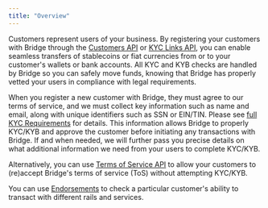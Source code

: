 ```yaml
---
title: "Overview"
---
```


Customers represent users of your business. By registering your customers with Bridge through the [Customers API](/customers/api) or [KYC Links API](/customers/kyclinks), you can enable seamless transfers of stablecoins or fiat currencies from or to your customer's wallets or bank accounts. All KYC and KYB checks are handled by Bridge so you can safely move funds, knowing that Bridge has properly vetted your users in compliance with legal requirements.

When you register a new customer with Bridge, they must agree to our terms of service, and we must collect key information such as name and email, along with unique identifiers such as SSN or EIN/TIN. Please see [full KYC Requirements](/customers/kyclinks) for details. This information allows Bridge to properly KYC/KYB and approve the customer before initiating any transactions with Bridge. If and when needed, we will further pass you precise details on what additional information we need from your users to complete KYC/KYB.

Alternatively, you can use [Terms of Service API](/customers/tos) to allow your customers to (re)accept Bridge's terms of service (ToS) without attempting KYC/KYB.

You can use [Endorsements](/customers/endorsements) to check a particular customer's ability to transact with different rails and services.